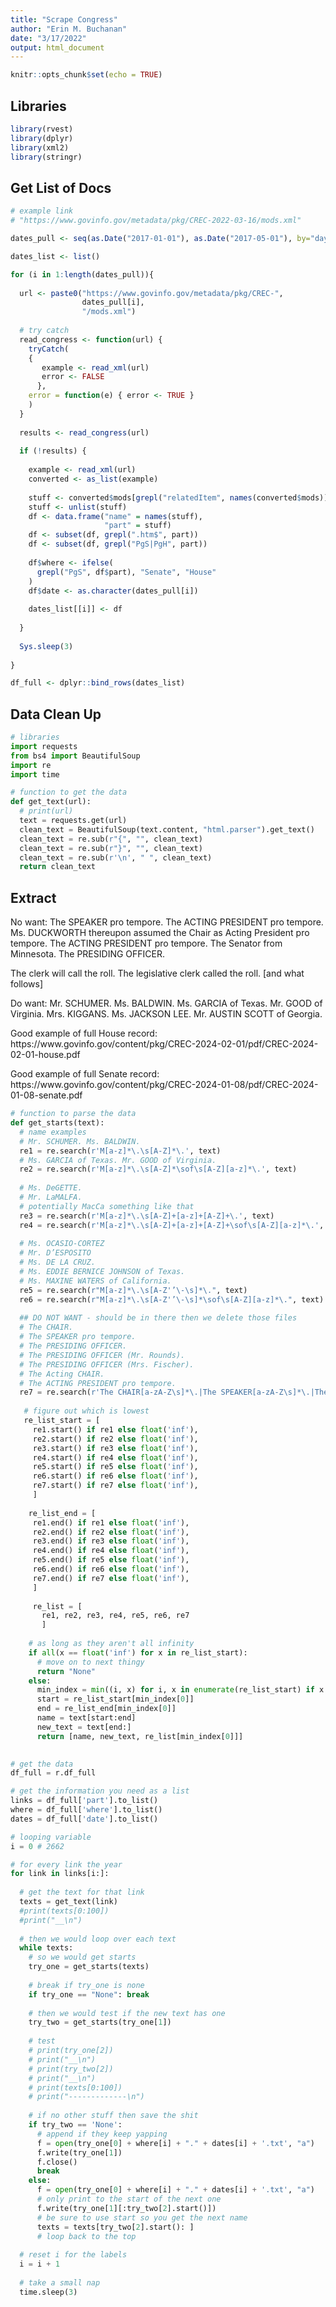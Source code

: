 ```yaml
---
title: "Scrape Congress"
author: "Erin M. Buchanan"
date: "3/17/2022"
output: html_document
---
```


```r
knitr::opts_chunk$set(echo = TRUE)
```

## Libraries

```r
library(rvest)
library(dplyr)
library(xml2)
library(stringr)
```

## Get List of Docs

```r
# example link
# "https://www.govinfo.gov/metadata/pkg/CREC-2022-03-16/mods.xml"

dates_pull <- seq(as.Date("2017-01-01"), as.Date("2017-05-01"), by="days")

dates_list <- list()

for (i in 1:length(dates_pull)){
  
  url <- paste0("https://www.govinfo.gov/metadata/pkg/CREC-", 
                dates_pull[i], 
                "/mods.xml")
  
  # try catch 
  read_congress <- function(url) {
    tryCatch( 
    { 
       example <- read_xml(url)
       error <- FALSE
      }, 
    error = function(e) { error <- TRUE } 
    )
  }
  
  results <- read_congress(url)
  
  if (!results) {
    
    example <- read_xml(url)  
    converted <- as_list(example)
    
    stuff <- converted$mods[grepl("relatedItem", names(converted$mods))]
    stuff <- unlist(stuff)
    df <- data.frame("name" = names(stuff), 
                     "part" = stuff)
    df <- subset(df, grepl(".htm$", part))
    df <- subset(df, grepl("PgS|PgH", part))
    
    df$where <- ifelse(
      grepl("PgS", df$part), "Senate", "House"
    )
    df$date <- as.character(dates_pull[i])
    
    dates_list[[i]] <- df
    
  }
  
  Sys.sleep(3)
  
}

df_full <- dplyr::bind_rows(dates_list)
```

## Data Clean Up

```python
# libraries
import requests
from bs4 import BeautifulSoup
import re
import time

# function to get the data
def get_text(url):
  # print(url)
  text = requests.get(url)
  clean_text = BeautifulSoup(text.content, "html.parser").get_text()
  clean_text = re.sub(r"{", "", clean_text)
  clean_text = re.sub(r"}", "", clean_text)
  clean_text = re.sub(r'\n', " ", clean_text)
  return clean_text

```


## Extract 

No want:
The SPEAKER pro tempore.
The ACTING PRESIDENT pro tempore.
Ms. DUCKWORTH thereupon assumed the Chair as Acting President pro tempore. 
The ACTING PRESIDENT pro tempore. The Senator from Minnesota. 
The PRESIDING OFFICER.

The clerk will call the roll.
The legislative clerk called the roll. [and what follows]

Do want:
Mr. SCHUMER.
Ms. BALDWIN.
Ms. GARCIA of Texas.
Mr. GOOD of Virginia.
Mrs. KIGGANS. 
Ms. JACKSON LEE.
Mr. AUSTIN SCOTT of Georgia.

Good example of full House record: https://www.govinfo.gov/content/pkg/CREC-2024-02-01/pdf/CREC-2024-02-01-house.pdf

Good example of full Senate record: https://www.govinfo.gov/content/pkg/CREC-2024-01-08/pdf/CREC-2024-01-08-senate.pdf
 
```python
# function to parse the data 
def get_starts(text):
  # name examples 
  # Mr. SCHUMER. Ms. BALDWIN.
  re1 = re.search(r'M[a-z]*\.\s[A-Z]*\.', text)
  # Ms. GARCIA of Texas. Mr. GOOD of Virginia.
  re2 = re.search(r'M[a-z]*\.\s[A-Z]*\sof\s[A-Z][a-z]*\.', text)
 
  # Ms. DeGETTE.
  # Mr. LaMALFA.
  # potentially MacCa something like that 
  re3 = re.search(r'M[a-z]*\.\s[A-Z]+[a-z]+[A-Z]+\.', text)
  re4 = re.search(r'M[a-z]*\.\s[A-Z]+[a-z]+[A-Z]+\sof\s[A-Z][a-z]*\.', text)
  
  # Ms. OCASIO-CORTEZ
  # Mr. D’ESPOSITO
  # Ms. DE LA CRUZ.
  # Ms. EDDIE BERNICE JOHNSON of Texas.
  # Ms. MAXINE WATERS of California.
  re5 = re.search(r"M[a-z]*\.\s[A-Z'’\-\s]*\.", text)
  re6 = re.search(r"M[a-z]*\.\s[A-Z'’\-\s]*\sof\s[A-Z][a-z]*\.", text)
  
  ## DO NOT WANT - should be in there then we delete those files 
  # The CHAIR.
  # The SPEAKER pro tempore.
  # The PRESIDING OFFICER.
  # The PRESIDING OFFICER (Mr. Rounds).
  # The PRESIDING OFFICER (Mrs. Fischer).
  # The Acting CHAIR.
  # The ACTING PRESIDENT pro tempore.
  re7 = re.search(r'The CHAIR[a-zA-Z\s]*\.|The SPEAKER[a-zA-Z\s]*\.|The (Presiding|PRESIDING) OFFICER[a-zA-Z\s\(]*\.|The (Acting|ACTING) CHAIR[a-zA-Z\s]*\.|The (Acting|ACTING) PRESIDENT[a-zA-Z\s]*\.', text)
   
   # figure out which is lowest 
   re_list_start = [
     re1.start() if re1 else float('inf'),
     re2.start() if re2 else float('inf'),
     re3.start() if re3 else float('inf'),
     re4.start() if re4 else float('inf'),
     re5.start() if re5 else float('inf'),
     re6.start() if re6 else float('inf'),
     re7.start() if re7 else float('inf'),
     ]
     
    re_list_end = [
     re1.end() if re1 else float('inf'),
     re2.end() if re2 else float('inf'),
     re3.end() if re3 else float('inf'),
     re4.end() if re4 else float('inf'),
     re5.end() if re5 else float('inf'),
     re6.end() if re6 else float('inf'),
     re7.end() if re7 else float('inf'),
     ]
     
     re_list = [
       re1, re2, re3, re4, re5, re6, re7
       ]
    
    # as long as they aren't all infinity 
    if all(x == float('inf') for x in re_list_start):
      # move on to next thingy
      return "None"
    else: 
      min_index = min((i, x) for i, x in enumerate(re_list_start) if x != float('inf'))
      start = re_list_start[min_index[0]]
      end = re_list_end[min_index[0]]
      name = text[start:end]
      new_text = text[end:]
      return [name, new_text, re_list[min_index[0]]]
 
```

```python
# get the data
df_full = r.df_full

# get the information you need as a list
links = df_full['part'].to_list()
where = df_full['where'].to_list()
dates = df_full['date'].to_list()

# looping variable
i = 0 # 2662

# for every link the year 
for link in links[i:]:
  
  # get the text for that link 
  texts = get_text(link)
  #print(texts[0:100])
  #print("__\n")
  
  # then we would loop over each text  
  while texts:
    # so we would get starts
    try_one = get_starts(texts)
    
    # break if try_one is none
    if try_one == "None": break 
    
    # then we would test if the new text has one 
    try_two = get_starts(try_one[1])
    
    # test
    # print(try_one[2])
    # print("__\n")
    # print(try_two[2])
    # print("__\n")
    # print(texts[0:100])
    # print("-------------\n")
    
    # if no other stuff then save the shit 
    if try_two == 'None': 
      # append if they keep yapping 
      f = open(try_one[0] + where[i] + "." + dates[i] + '.txt', "a")  
      f.write(try_one[1])
      f.close()
      break 
    else: 
      f = open(try_one[0] + where[i] + "." + dates[i] + '.txt', "a") 
      # only print to the start of the next one
      f.write(try_one[1][:try_two[2].start()])
      # be sure to use start so you get the next name 
      texts = texts[try_two[2].start(): ]
      # loop back to the top 
  
  # reset i for the labels
  i = i + 1
  
  # take a small nap
  time.sleep(3)

```